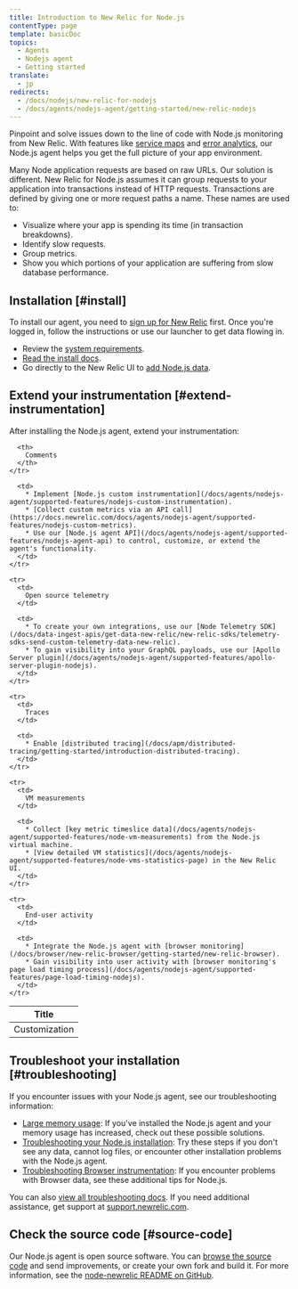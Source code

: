 ```yaml
---
title: Introduction to New Relic for Node.js
contentType: page
template: basicDoc
topics:
  - Agents
  - Nodejs agent
  - Getting started
translate:
  - jp
redirects:
  - /docs/nodejs/new-relic-for-nodejs
  - /docs/agents/nodejs-agent/getting-started/new-relic-nodejs
---
```


Pinpoint and solve issues down to the line of code with Node.js monitoring from New Relic. With features like [service maps](/docs/data-analysis/service-maps/get-started/introduction-service-maps) and [error analytics](/docs/apm/applications-menu/error-analytics/error-analytics-explore-events-behind-errors), our Node.js agent helps you get the full picture of your app environment.

Many Node application requests are based on raw URLs. Our solution is different. New Relic for Node.js assumes it can group requests to your application into transactions instead of HTTP requests. Transactions are defined by giving one or more request paths a name. These names are used to:

* Visualize where your app is spending its time (in transaction breakdowns).
* Identify slow requests.
* Group metrics.
* Show you which portions of your application are suffering from slow database performance.

## Installation [#install]

To install our agent, you need to [sign up for New Relic](https://newrelic.com/signup) first. Once you're logged in, follow the instructions or use our launcher to get data flowing in.

* Review the [system requirements](/docs/agents/nodejs-agent/getting-started/compatibility-requirements-nodejs-agent).
* [Read the install docs](/docs/agents/nodejs-agent/installation-configuration/install-nodejs-agent).
* Go directly to the New Relic UI to [add Node.js data](https://one.newrelic.com/launcher/nr1-core.settings?pane=eyJuZXJkbGV0SWQiOiJ0dWNzb24ucGxnLWluc3RydW1lbnQtZXZlcnl0aGluZyJ9&cards[0]=eyJuZXJkbGV0SWQiOiJzZXR1cC1uZXJkbGV0cy5zZXR1cC1ub2RlLWludGVncmF0aW9uIiwiYWNjb3VudElkIjoyNjQwNDA5fQ==&platform[accountId]=1).

## Extend your instrumentation [#extend-instrumentation]

After installing the Node.js agent, extend your instrumentation:

<Table>
  <thead>
    <tr>
      <th style={{ width: "200px" }}>
        Title
      </th>

      <th>
        Comments
      </th>
    </tr>
  </thead>

  <tbody>
    <tr>
      <td>
        Customization
      </td>

      <td>
        * Implement [Node.js custom instrumentation](/docs/agents/nodejs-agent/supported-features/nodejs-custom-instrumentation).
        * [Collect custom metrics via an API call](https://docs.newrelic.com/docs/agents/nodejs-agent/supported-features/nodejs-custom-metrics).
        * Use our [Node.js agent API](/docs/agents/nodejs-agent/supported-features/nodejs-agent-api) to control, customize, or extend the agent's functionality.
      </td>
    </tr>

    <tr>
      <td>
        Open source telemetry
      </td>

      <td>
        * To create your own integrations, use our [Node Telemetry SDK](/docs/data-ingest-apis/get-data-new-relic/new-relic-sdks/telemetry-sdks-send-custom-telemetry-data-new-relic).
        * To gain visibility into your GraphQL payloads, use our [Apollo Server plugin](/docs/agents/nodejs-agent/supported-features/apollo-server-plugin-nodejs).
      </td>
    </tr>

    <tr>
      <td>
        Traces
      </td>

      <td>
        * Enable [distributed tracing](/docs/apm/distributed-tracing/getting-started/introduction-distributed-tracing).
      </td>
    </tr>

    <tr>
      <td>
        VM measurements
      </td>

      <td>
        * Collect [key metric timeslice data](/docs/agents/nodejs-agent/supported-features/node-vm-measurements) from the Node.js virtual machine.
        * [View detailed VM statistics](/docs/agents/nodejs-agent/supported-features/node-vms-statistics-page) in the New Relic UI.
      </td>
    </tr>

    <tr>
      <td>
        End-user activity
      </td>

      <td>
        * Integrate the Node.js agent with [browser monitoring](/docs/browser/new-relic-browser/getting-started/new-relic-browser).
        * Gain visibility into user activity with [browser monitoring's page load timing process](/docs/agents/nodejs-agent/supported-features/page-load-timing-nodejs).
      </td>
    </tr>
  </tbody>
</Table>

## Troubleshoot your installation [#troubleshooting]

If you encounter issues with your Node.js agent, see our troubleshooting information:

* [Large memory usage](/docs/agents/nodejs-agent/troubleshooting/troubleshooting-large-memory-usage-nodejs): If you've installed the Node.js agent and your memory usage has increased, check out these possible solutions.
* [Troubleshooting your Node.js installation](/docs/agents/nodejs-agent/troubleshooting/troubleshooting-your-nodejs-installation): Try these steps if you don't see any data, cannot log files, or encounter other installation problems with the Node.js agent.
* [Troubleshooting Browser instrumentation](/docs/agents/nodejs-agent/troubleshooting/troubleshooting-page-load-timing-nodejs): If you encounter problems with Browser data, see these additional tips for Node.js.

You can also [view all troubleshooting docs](/docs/agents/net-agent/troubleshooting). If you need additional assistance, get support at [support.newrelic.com](https://support.newrelic.com).

## Check the source code [#source-code]

Our Node.js agent is open source software. You can [browse the source code](https://github.com/newrelic/node-newrelic) and send improvements, or create your own fork and build it. For more information, see the [node-newrelic README on GitHub](https://github.com/newrelic/node-newrelic/blob/main/README.md).
